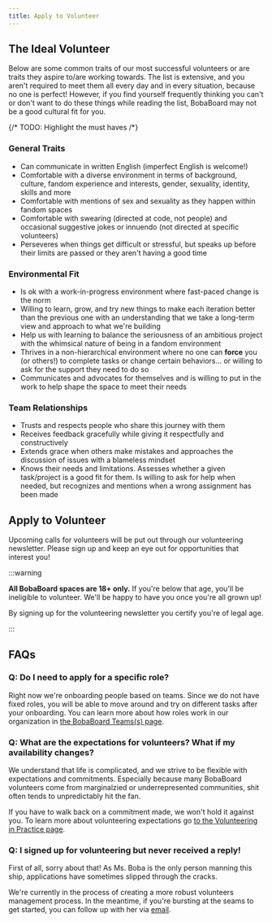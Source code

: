 ```yaml
---
title: Apply to Volunteer
---
```



## The Ideal Volunteer

Below are some common traits of our most successful volunteers or are traits
they aspire to/are working towards. The list is extensive, and you aren't
required to meet them all every day and in every situation, because no one is
perfect! However, if you find yourself frequently thinking you can't or don't
want to do these things while reading the list, BobaBoard may not be a good
cultural fit for you.

{/* TODO: Highlight the must haves /*}

### General Traits

- Can communicate in written English (imperfect English is welcome!)
- Comfortable with a diverse environment in terms of background, culture, fandom
  experience and interests, gender, sexuality, identity, skills and more
- Comfortable with mentions of sex and sexuality as they happen within fandom
  spaces
- Comfortable with swearing (directed at code, not people) and occasional suggestive
  jokes or innuendo (not directed at specific volunteers)
- Perseveres when things get difficult or stressful, but speaks up before their
  limits are passed or they aren't having a good time

### Environmental Fit

- Is ok with a work-in-progress environment where fast-paced change is the norm
- Willing to learn, grow, and try new things to make each iteration better than
  the previous one with an understanding that we take a long-term view and
  approach to what we're building
- Help us with learning to balance the seriousness of an ambitious project with
  the whimsical nature of being in a fandom environment
- Thrives in a non-hierarchical environment where no one can **force** you (or
  others!) to complete tasks or change certain behaviors... or willing to ask
  for the support they need to do so
- Communicates and advocates for themselves and is willing to put in the work
  to help shape the space to meet their needs

### Team Relationships

- Trusts and respects people who share this journey with them
- Receives feedback gracefully while giving it respectfully and constructively
- Extends grace when others make mistakes and approaches the discussion of
  issues with a blameless mindset
- Knows their needs and limitations. Assesses whether a given task/project is a
  good fit for them. Is willing to ask for help when needed, but recognizes and
  mentions when a wrong assignment has been made

## Apply to Volunteer

Upcoming calls for volunteers will be put out through our volunteering newsletter. Please sign up and keep an eye out for opportunities that interest you!

:::warning

**All BobaBoard spaces are 18+ only.** If you're below that age, you'll be ineligible
to volunteer. We'll be happy to have you once you're all grown up!

By signing up for the volunteering newsletter you certify you're of legal age.

:::

<VolunteerNewsletterForm />

## FAQs

### Q: Do I need to apply for a specific role?

Right now we're onboarding people based on teams. Since we do not have fixed roles,
you will be able to move around and try on different tasks after your onboarding.
You can learn more about how roles work in our organization in
[the BobaBoard Teams(s) page](../team/index.md).

### Q: What are the expectations for volunteers? What if my availability changes?

We understand that life is complicated, and we strive to be flexible with expectations
and commitments. Especially because many BobaBoard volunteers come from marginalzied or
underrepresented communities, shit often tends to unpredictably hit the fan.

If you have to walk back on a commitment made, we won't hold it against you. To learn
more about volunteering expectations go [to the Volunteering in Practice page](in-practice.md).

### Q: I signed up for volunteering but never received a reply!

First of all, sorry about that! As Ms. Boba is the only person manning this
ship, applications have sometimes slipped through the cracks.

We're currently in the process of creating a more robust volunteers management
process. In the meantime, if you're bursting at the seams to get started, you
can follow up with her via [email](mailto:ms.boba@bobaboard.com).

